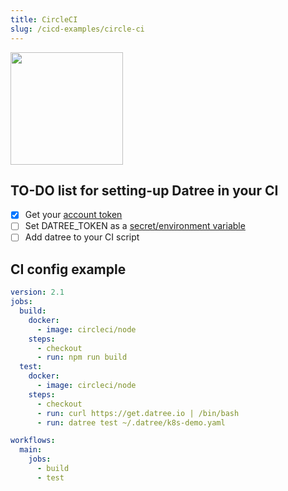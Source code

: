 ```yaml
---
title: CircleCI
slug: /cicd-examples/circle-ci
---
```


<img src='/img/cicd/1.png' alt='' width='180px' />

## TO-DO list for setting-up Datree in your CI

- [x] Get your [account token](/setup/account-token)
- [ ] Set DATREE_TOKEN as a [secret/environment variable](https://circleci.com/docs/2.0/env-vars/#setting-an-environment-variable-in-a-context)
- [ ] Add datree to your CI script&#x20;

## CI config example

```yaml
version: 2.1
jobs:
  build:
    docker:
      - image: circleci/node
    steps:
      - checkout
      - run: npm run build
  test:
    docker:
      - image: circleci/node
    steps:
      - checkout
      - run: curl https://get.datree.io | /bin/bash
      - run: datree test ~/.datree/k8s-demo.yaml

workflows:
  main:
    jobs:
      - build
      - test
```

